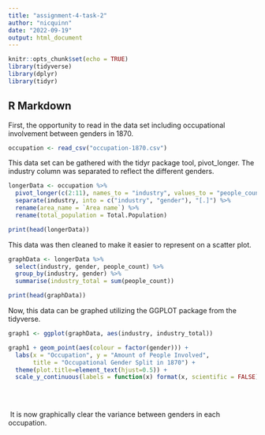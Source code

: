 ```yaml
---
title: "assignment-4-task-2"
author: "nicquinn"
date: "2022-09-19"
output: html_document
---
```


```r
knitr::opts_chunk$set(echo = TRUE)
library(tidyverse)
library(dplyr)
library(tidyr)
```

## R Markdown

First, the opportunity to read in the data set including occupational involvement between genders in 1870.

```r

occupation <- read_csv("occupation-1870.csv")
```

This data set can be gathered with the tidyr package tool, pivot_longer. The industry column was separated to reflect the different genders.

```r
longerData <- occupation %>%
  pivot_longer(c(2:11), names_to = "industry", values_to = "people_count") %>%
  separate(industry, into = c("industry", "gender"), "[.]") %>%
  rename(area_name = `Area name`) %>%
  rename(total_population = Total.Population)

print(head(longerData))

```

This data was then cleaned to make it easier to represent on a scatter plot.

```r
graphData <- longerData %>%
  select(industry, gender, people_count) %>%
  group_by(industry, gender) %>%
  summarise(industry_total = sum(people_count))

print(head(graphData))
```

Now, this data can be graphed utilizing the GGPLOT package from the tidyverse.

```r
graph1 <- ggplot(graphData, aes(industry, industry_total))

graph1 + geom_point(aes(colour = factor(gender))) +
  labs(x = "Occupation", y = "Amount of People Involved",
       title = "Occupational Gender Split in 1870") +
  theme(plot.title=element_text(hjust=0.5)) +
  scale_y_continuous(labels = function(x) format(x, scientific = FALSE), breaks = seq(0, 6000000, len = 6))
 
  
  
```

\ It is now graphically clear the variance between genders in each occupation. 